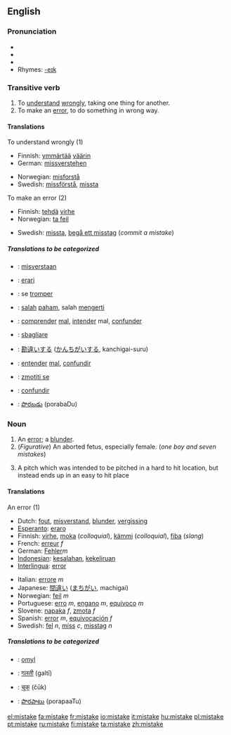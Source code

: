 ==English==

===Pronunciation===
*{{SAMPA|/mIs"teIk/}}
*{{IPA|/mɪs'teɪk/}}
*{{audio|en-us-mistake.ogg|Audio (US)}}
*Rhymes: [[Rhymes:English:-eɪk|-eɪk]]

===Transitive verb===
{{en-verb|mistakes|mistaking|mistook|mistaken}}

# To [[understand]] [[wrongly]], taking one thing for another.
# To make an [[error]], to do something in wrong way.

====Translations====
;To understand wrongly (1)
{{top}}
*Finnish: [[ymmärtää]] [[väärin]]
*German: [[missverstehen]]
{{mid}}
*Norwegian: [[misforstå]]
*Swedish: [[missförstå]], [[missta]]
{{bottom}}

;To make an error (2)
{{top}}
*Finnish: [[tehdä]] [[virhe]]
*Norwegian: [[ta feil]]
{{mid}}
*Swedish: [[missta]], [[begå ett misstag]] (''commit a mistake'')
{{bottom}}

=====Translations to be categorized=====
{{checktrans}}
{{top}}
*{{ttbc|Dutch}}: [[misverstaan]]
*{{ttbc|Esperanto}}: [[erari]]
*{{ttbc|French}}: se [[tromper]]
*{{ttbc|Indonesian}}: [[salah]] [[paham]], salah [[mengerti]]
*{{ttbc|Interlingua}}: [[comprender]] [[mal]], [[intender]] mal, [[confunder]]
*{{ttbc|Italian}}: [[sbagliare]]
{{mid}}
*{{ttbc|Japanese}}: [[勘違い]]する ([[かんちがい]]する, kanchigai-suru)
*{{ttbc|Portuguese}}: [[entender]] [[mal]], [[confundir]]
*{{ttbc|Slovene}}: [[zmotiti se]]
*{{ttbc|Spanish}}: [[confundir]]
*{{ttbc|Telugu}}: [[పొరబడు]] (porabaDu)
{{bottom}}

===Noun===
{{en-noun}}

# An [[error]]; a [[blunder]].
#(''Figurative'') An aborted fetus, especially female.  (''one boy and seven mistakes'')
#{{baseball}} A pitch which was intended to be pitched in a hard to hit location, but instead ends up in an easy to hit place

====Translations====
;An error (1)
{{top}}
*Dutch: [[fout]], [[misverstand]], [[blunder]], [[vergissing]]
*[[Esperanto]]: [[eraro]]
*Finnish: [[virhe]], [[moka]] (''colloquial''), [[kämmi]] (''colloquial''), [[fiba]] (''slang'')
*French: [[erreur]] ''f''
*German: [[Fehler]]''m''
*[[Indonesian]]: [[salah|kesalahan]], [[keliru|kekeliruan]]
*[[Interlingua]]: [[error]]
{{mid}}
*Italian: [[errore]] ''m''
*Japanese: [[間違い]] ([[まちがい]], machigai)
*Norwegian: [[feil]] ''m''
*Portuguese: [[erro]] ''m'', [[engano]] ''m'', [[equívoco]] ''m''
*Slovene: [[napaka]] ''f'', [[zmota]] ''f''
*Spanish: [[error]] ''m'', [[equivocación]] ''f''
*Swedish: [[fel]] ''n'', [[miss]] ''c'', [[misstag]] ''n''
{{bottom}}

=====Translations to be categorized=====
{{checktrans}}
{{top}}
*{{ttbc|Czech}}: [[omyl]] {{m}}
*{{ttbc|Hindi}}: [[गलती]] (galtī)
*{{ttbc|Marathi}}: [[चूक]] (čūk)
{{mid}}
*{{ttbc|Telugu}}: [[పొరపాటు]] (porapaaTu)
{{bottom}}

[[el:mistake]]
[[fa:mistake]]
[[fr:mistake]]
[[io:mistake]]
[[it:mistake]]
[[hu:mistake]]
[[pl:mistake]]
[[pt:mistake]]
[[ru:mistake]]
[[fi:mistake]]
[[ta:mistake]]
[[zh:mistake]]